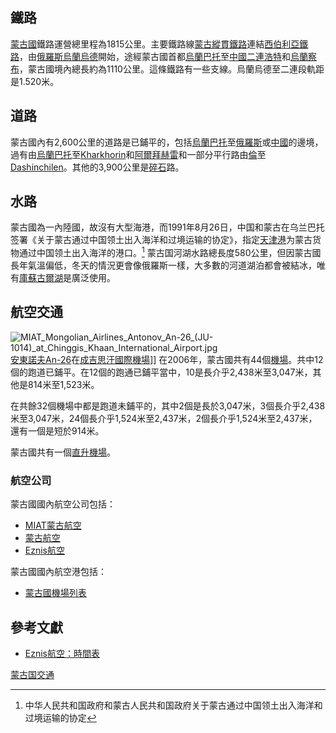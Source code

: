 {{Intromissing}}

==鐵路==
{{Main|蒙古国铁路运输}}
[[蒙古國|蒙古國]]鐵路運營總里程為1815公里。主要鐵路線[[蒙古縱貫鐵路|蒙古縱貫鐵路]]連結[[西伯利亞鐵路|西伯利亞鐵路]]，由[[俄羅斯|俄羅斯]][[烏蘭烏德|烏蘭烏德]]開始，途經蒙古國首都[[烏蘭巴托|烏蘭巴托]]至[[中國|中國]][[二连浩特市|二連浩特]]和[[乌兰察布市|烏蘭察布]]，蒙古國境內總長約為1110公里。這條鐵路有一些支線。烏蘭烏德至二連段軌距是1.520米。

==道路==
蒙古國內有2,600公里的道路是已鋪平的，包括[[烏蘭巴托|烏蘭巴托]]至[[俄羅斯|俄羅斯]]或[[中國|中國]]的邊境，過有由[[烏蘭巴托|烏蘭巴托]]至[[Kharkhorin|Kharkhorin]]和[[阿爾拜赫雷|阿爾拜赫雷]]和一部分平行路由[[倫|倫]]至[[Dashinchilen|Dashinchilen]]。其他的3,900公里是[[碎石|碎石]]路。
==水路==
蒙古國為一內陸國，故沒有大型海港，而1991年8月26日，中国和蒙古在乌兰巴托签署《关于蒙古通过中国领土出入海洋和过境运输的协定》，指定[[天津港|天津港]]为蒙古货物通过中国领土出入海洋的港口。<ref>中华人民共和国政府和蒙古人民共和国政府关于蒙古通过中国领土出入海洋和过境运输的协定</ref>
蒙古国河湖水路總長度580公里，但因蒙古國長年氣溫偏低，冬天的情況更會像俄羅斯一樣，大多數的河道湖泊都會被結冰，唯有[[庫蘇古爾湖|庫蘇古爾湖]]是廣泛使用。

==航空交通==
[[File:MIAT_Mongolian_Airlines_Antonov_An-26_(JU-1014)_at_Chinggis_Khaan_International_Airport.jpg|thumb]][[安東諾夫An-26|安東諾夫An-26]]在[[成吉思汗國際機場|成吉思汗國際機場]]]]
在2006年，蒙古國共有44個[[機場|機場]]。共中12個的跑道已鋪平。在12個的跑通已鋪平當中，10是長介乎2,438米至3,047米，其他是814米至1,523米。

在共餘32個機場中都是跑道未鋪平的，其中2個是長於3,047米，3個長介乎2,438米至3,047米，24個長介乎1,524米至2,437米，2個長介乎1,524米至2,437米，還有一個是短於914米。

蒙古國共有一個[[直升機場|直升機場]]。
===航空公司===
蒙古國國內航空公司包括：

*[[MIAT蒙古航空|MIAT蒙古航空]]
*[[蒙古航空|蒙古航空]]
*[[Eznis航空|Eznis航空]]

蒙古國國內航空港包括：

*[[蒙古國機場列表|蒙古國機場列表]]

==參考文獻==
*[https://web.archive.org/web/20081218143611/http://www.eznisairlines.com/ Eznis航空：時間表]

{{reflist}}
{{亚洲题目|交通}}
[[Category:蒙古国交通|]]